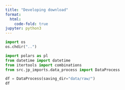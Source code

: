 ```yaml
---
title: "Developing download"
format:
  html:
    code-fold: true
jupyter: python3
---
```


```python
import os
os.chdir("..")
```

```python
import polars as pl
from datetime import datetime
from itertools import combinations 
from src.jp_imports.data_process import DataProcess
```


```python
df = DataProcess(saving_dir="data/raw/")
df

```

